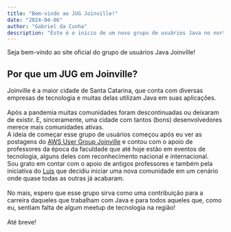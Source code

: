 ```yaml
---
title: "Bem-vindo ao JUG Joinville!"
date: "2024-04-06"
author: "Gabriel da Cunha"
description: "Este é o início de um novo grupo de usuários Java no norte de Santa Catarina"
---
```


Seja bem-vindo ao site oficial do grupo de usuários Java Joinville!

## Por que um JUG em Joinville?

Joinville é a maior cidade de Santa Catarina, que conta com diversas empresas de tecnologia e muitas delas utilizam Java em suas aplicações.\
\
Após a pandemia muitas comunidades foram descontinuadas ou deixaram de existir. E, sinceramente, uma cidade com tantos (bons) desenvolvedores merece mais
comunidades ativas.
\
A ideia de começar esse grupo de usuários começou após eu ver as postagens do [AWS User Group Joinville](https://www.linkedin.com/groups/10011965/) e contou com o
apoio de professores da época da faculdade que até hoje estão em eventos de tecnologia, alguns deles com reconhecimento nacional e internacional.\
Sou grato em contar com o apoio de antigos professores e também pela iniciativa do [Luis](https://www.linkedin.com/in/luisfpo/) que decidiu iniciar uma nova comunidade
em um cenário onde quase todas as outras já acabaram.
\
\
No mais, espero que esse grupo sirva como uma contribuição para a carreira daqueles que trabalham com Java e para todos aqueles que, como eu, sentiam falta de algum meetup de tecnologia na região!
\
\
Até breve!